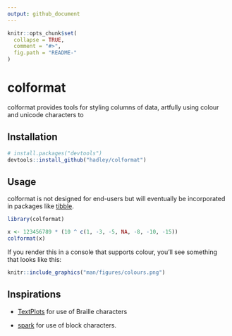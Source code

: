 ```yaml
---
output: github_document
---
```


<!-- README.md is generated from README.Rmd. Please edit that file -->

```r
knitr::opts_chunk$set(
  collapse = TRUE,
  comment = "#>",
  fig.path = "README-"
)
```

# colformat

colformat provides tools for styling columns of data, artfully using colour and unicode characters to 

## Installation

```r
# install.packages("devtools")
devtools::install_github("hadley/colformat")
```

## Usage

colformat is not designed for end-users but will eventually be incorporated in packages like [tibble](http://tibble.tidyverse.org).

```r
library(colformat)

x <- 123456789 * (10 ^ c(1, -3, -5, NA, -8, -10, -15))
colformat(x)
```

If you render this in a console that supports colour, you'll see something that looks like this:

```r
knitr::include_graphics("man/figures/colours.png")
```


## Inspirations

* [TextPlots](https://github.com/sunetos/TextPlots.jl) for use of Braille 
  characters
  
* [spark](https://github.com/holman/spark) for use of block characters.
